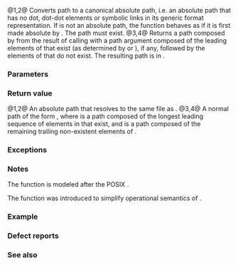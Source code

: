 {{cpp/filesystem/title|canonical|weakly_canonical}}
{{cpp/filesystem/navbar}}
{{dcl begin}}
{{dcl header|filesystem}}
{{dcl|num=1|since=c++17|1=
path canonical( const std::filesystem::path&amp; p );
}}
{{dcl|num=2|since=c++17|1=
path canonical( const std::filesystem::path&amp; p,
                std::error_code&amp; ec );
}}
{{dcl|num=3|since=c++17|
path weakly_canonical( const std::filesystem::path&amp; p );
}}
{{dcl|num=4|since=c++17|
path weakly_canonical( const std::filesystem::path&amp; p,
                       std::error_code&amp; ec );
}}
{{dcl end}}

@1,2@ Converts path {{c|p}} to a canonical absolute path, i.e. an absolute path that has no dot, dot-dot elements or symbolic links in its generic format representation. If {{c|p}} is not an absolute path, the function behaves as if it is first made absolute by {{c|std::filesystem::absolute(p)}}. The path {{c|p}} must exist.
@3,4@ Returns a path composed by {{c|1=operator/=}} from the result of calling {{tt|canonical()}} with a path argument composed of the leading elements of {{c|p}} that exist (as determined by {{c|status(p)}} or {{c|status(p, ec)}}), if any, followed by the elements of {{c|p}} that do not exist. The resulting path is in {{rlp|path|normal form}}.

===Parameters===
{{par begin}}
{{par|p|a path which may be absolute or relative; for {{tt|canonical}} it must be an existing path}}
{{par|ec|error code to store error status to}}
{{par end}}

===Return value===
@1,2@ An absolute path that resolves to the same file as {{c|std::filesystem::absolute(p)}}.
@3,4@ A normal path of the form {{c|canonical(x)/y}}, where {{c|x}} is a path composed of the longest leading sequence of elements in {{c|p}} that exist, and {{c|y}} is a path composed of the remaining trailing non-existent elements of {{c|p}}.

===Exceptions===
{{cpp/filesystem/error_handling|p|throw=1,3/2,4}}

===Notes===
The function {{tt|canonical()}} is modeled after the POSIX [https://pubs.opengroup.org/onlinepubs/9699919799/functions/realpath.html {{tt|realpath}}].

The function {{tt|weakly_canonical()}} was introduced to simplify operational semantics of {{rlpt|relative|relative()}}.

===Example===
{{example
|code=
#include &lt;filesystem&gt;
#include &lt;iostream&gt;

int main()
{
    /* set up sandbox directories:
     a
     └── b
         ├── c1
         │   └── d &lt;== current path
         └── c2
             └── e
    */
    auto old = std::filesystem::current_path();
    auto tmp = std::filesystem::temp_directory_path();
    std::filesystem::current_path(tmp);
    auto d1 = tmp / "a/b/c1/d";
    auto d2 = tmp / "a/b/c2/e";
    std::filesystem::create_directories(d1);
    std::filesystem::create_directories(d2);
    std::filesystem::current_path(d1);

    auto p1 = std::filesystem::path("../../c2/./e");
    auto p2 = std::filesystem::path("../no-such-file");
    std::cout &lt;&lt; "Current path is "
              &lt;&lt; std::filesystem::current_path() &lt;&lt; '\n'
              &lt;&lt; "Canonical path for " &lt;&lt; p1 &lt;&lt; " is "
              &lt;&lt; std::filesystem::canonical(p1) &lt;&lt; '\n'
              &lt;&lt; "Weakly canonical path for " &lt;&lt; p2 &lt;&lt; " is "
              &lt;&lt; std::filesystem::weakly_canonical(p2) &lt;&lt; '\n';
    try
    {
        [[maybe_unused]] auto x_x = std::filesystem::canonical(p2);
        // NOT REACHED
    }
    catch (const std::exception&amp; ex)
    {
        std::cout &lt;&lt; "Canonical path for " &lt;&lt; p2 &lt;&lt; " threw exception:\n"
                  &lt;&lt; ex.what() &lt;&lt; '\n';
    }

    // cleanup
    std::filesystem::current_path(old);
    const auto count = std::filesystem::remove_all(tmp / "a");
    std::cout &lt;&lt; "Deleted " &lt;&lt; count &lt;&lt; " files or directories.\n";
}
|p=true
|output=
Current path is "/tmp/a/b/c1/d"
Canonical path for "../../c2/./e" is "/tmp/a/b/c2/e"
Weakly canonical path for "../no-such-file" is "/tmp/a/b/c1/no-such-file"
Canonical path for "../no-such-file" threw exception:
filesystem error: in canonical: No such file or directory [../no-such-file] [/tmp/a/b/c1/d]
Deleted 6 files or directories.
}}

===Defect reports===
{{dr list begin}}
{{dr list item|wg=lwg|dr=2956|std=C++17|before={{tt|canonical}} has a spurious {{tt|base}} parameter|after=removed}}
{{dr list end}}

===See also===
{{dsc begin}}
{{dsc inc|cpp/filesystem/dsc path}}
{{dsc inc|cpp/filesystem/dsc absolute}}
{{dsc inc|cpp/filesystem/dsc relative}}
{{dsc end}}

{{langlinks|es|ja|zh}}